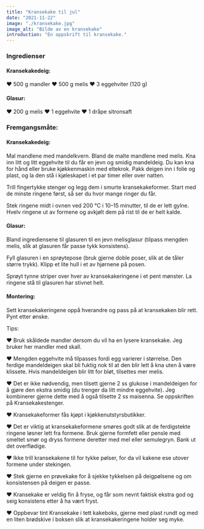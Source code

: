 ```yaml
---
title: "Kransekake til jul"
date: "2021-11-22"
image: "./kransekake.jpg"
image_alt: "Bilde av en kransekake"
introduction: "En oppskrift til kransekake."
---
```


### Ingredienser

#### Kransekakedeig:
♥ 500 g mandler
♥ 500 g melis
♥ 3 eggehviter (120 g)

#### Glasur:
♥ 200 g melis
♥ 1 eggehvite
♥ 1 dråpe sitronsaft

### Fremgangsmåte:

#### Kransekakedeig:
Mal mandlene med mandelkvern. Bland de malte mandlene med melis. Kna inn litt og litt eggehvite til du får en jevn og smidig mandeldeig. Du kan kna for hånd eller bruke kjøkkenmaskin med eltekrok. Pakk deigen inn i folie og plast, og la den stå i kjøleskapet i et par timer eller over natten.

Trill fingertykke stenger og legg dem i smurte kransekakeformer. Start med de minste ringene først, så ser du hvor mange ringer du får.

Stek ringene midt i ovnen ved 200 °C i 10–15 minutter, til de er lett gylne. Hvelv ringene ut av formene og avkjølt dem på rist til de er helt kalde.

#### Glasur:
Bland ingrediensene til glasuren til en jevn melisglasur (tilpass mengden melis, slik at glasuren får passe tykk konsistens).

Fyll glasuren i en sprøytepose (bruk gjerne doble poser, slik at de tåler større trykk). Klipp et lite hull i et av hjørnene på posen.

Sprøyt tynne striper over hver av kransekakeringene i et pent mønster. La ringene stå til glasuren har stivnet helt.

#### Montering:
Sett kransekakeringene oppå hverandre og pass på at kransekaken blir rett. Pynt etter ønske.

Tips:

♥ Bruk skåldede mandler dersom du vil ha en lysere kransekake. Jeg bruker her mandler med skall.

♥ Mengden eggehvite må tilpasses fordi egg varierer i størrelse. Den ferdige mandeldeigen skal bli fuktig nok til at den blir lett å kna uten å være klissete. Hvis mandeldeigen blir litt for bløt, tilsettes mer melis.

♥ Det er ikke nødvendig, men tilsett gjerne 2 ss glukose i mandeldeigen for å gjøre den ekstra smidig (du trenger da litt mindre eggehvite). Jeg kombinerer gjerne dette med å også tilsette 2 ss maisenna. Se oppskriften på Kransekakestenger.

♥ Kransekakeformer fås kjøpt i kjøkkenutstyrsbutikker.

♥ Det er viktig at kransekakeformene smøres godt slik at de ferdigstekte ringene løsner lett fra formene. Bruk gjerne formfett eller pensle med smeltet smør og dryss formene deretter med mel eller semulegryn. Bank ut det overflødige.

♥ Ikke trill kransekakene til for tykke pølser, for da vil kakene ese utover formene under stekingen.

♥ Stek gjerne en prøvekake for å sjekke tykkelsen på deigpølsene og om konsistensen på deigen er passe.

♥ Kransekake er veldig fin å fryse, og får som nevnt faktisk ekstra god og seig konsistens etter å ha vært fryst.

♥ Oppbevar tint Kransekake i tett kakeboks, gjerne med plast rundt og med en liten brødskive i boksen slik at kransekakeringene holder seg myke.

